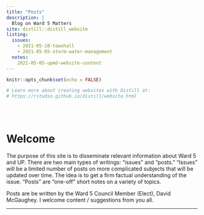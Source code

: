 ```yaml
---
title: "Posts"
description: |
  Blog on Ward 5 Matters
site: distill::distill_website
listing:
  issues:
    - 2021-05-10-townhall
    - 2021-05-05-storm-water-management
  notes:
    2021-05-05-upmd-website-content
---
```


```r
knitr::opts_chunk$set(echo = FALSE)

# Learn more about creating websites with Distill at:
# https://rstudio.github.io/distill/website.html

```

\
\

# Welcome


The purpose of this site is to disseminate relevant information about Ward 5 and UP. There are two main types of writings: "issues" and "posts." "Issues" will be a limited number of posts on more complicated subjects that will be updated over time. The idea is to get a firm factual understanding of the issue. "Posts" are "one-off" short notes on a variety of topics.

Posts are be written by the Ward 5 Council Member (Elect), David McGaughey. I welcome content / suggestions from you all. 

------


